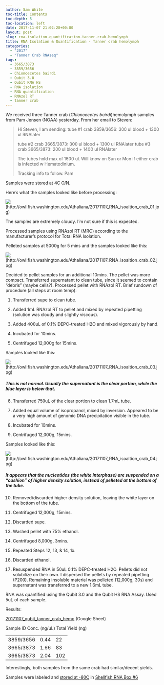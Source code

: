 ```yaml
---
author: Sam White
toc-title: Contents
toc-depth: 5
toc-location: left
date: 2017-11-07 21:02:28+00:00
layout: post
slug: rna-isolation-quantification-tanner-crab-hemolymph
title: RNA Isolation & Quantification - Tanner crab hemolymph
categories:
  - "2017"
  - "Tanner Crab RNAseq"
tags:
  - 3665/3873
  - 3859/3656
  - Chionoecetes bairdi
  - Qubit 3.0
  - Qubit RNA HS
  - RNA isolation
  - RNA quantification
  - RNAzol RT
  - tanner crab
---
```


We received three Tanner crab (_Chionoecetes bairdi_)hemolymph samples from Pam Jensen (NOAA) yesterday. From her email to Steven:



<blockquote>
  Hi Steven,
  I am sending:
  tube #1 crab 3859/3656: 300 ul blood + 1300 ul RNAlater​
  
  tube #2 crab 3665/3873: 300 ul blood + 1300 ul RNAlater
  ​tube #3 crab 3665/3873: 200 ul blood + 1400 ul RNAlater​
  
  The tubes hold max of 1600 ul. Will know on Sun or Mon if either crab is infected w Hematodinium.
  
  Tracking info to follow.
  Pam
</blockquote>



Samples were stored at 4C O/N.

Here's what the samples looked like before processing:

![](https://owl.fish.washington.edu/Athaliana/20171107_RNA_isoaltion_crab_01.jpg)(http://owl.fish.washington.edu/Athaliana/20171107_RNA_isoaltion_crab_01.jpg)

The samples are extremely cloudy. I'm not sure if this is expected.

Processed samples using RNAzol RT (MRC) according to the manufacturer's protocol for Total RNA Isolation.

Pelleted samples at 5000g for 5 mins and the samples looked like this:

![](https://owl.fish.washington.edu/Athaliana/20171107_RNA_isoaltion_crab_02.jpg)(http://owl.fish.washington.edu/Athaliana/20171107_RNA_isoaltion_crab_02.jpg)

Decided to pellet samples for an additional 10mins. The pellet was more compact. Transferred supernatant to clean tube, since it seemed to contain "debris" (maybe cells?). Processed pellet with RNAzol RT. Brief rundown of procedure (all steps at room temp):





  1. Transferred supe to clean tube.


  2. Added 1mL RNAzol RT to pellet and mixed by repeated pipetting (solution was cloudy and slightly viscous).


  3. Added 400uL of 0.1% DEPC-treated H2O and mixed vigorously by hand.


  4. Incubated for 10mins.


  5. Centrifuged 12,000g for 15mins.

Samples looked like this:

![](https://owl.fish.washington.edu/Athaliana/20171107_RNA_isoaltion_crab_03.jpg)(http://owl.fish.washington.edu/Athaliana/20171107_RNA_isoaltion_crab_03.jpg)



##### This is not normal. Usually the supernatant is the clear portion, while the blue layer is below that.



  6. Transferred 750uL of the clear portion to clean 1.7mL tube.



  7. Added equal volume of isopropanol, mixed by inversion. Appeared to be a very high amount of genomic DNA precipitation visible in the tube.


  8. Incubated for 10mins.


  9. Centrifuged 12,000g, 15mins.

Samples looked like this:

![](https://owl.fish.washington.edu/Athaliana/20171107_RNA_isoaltion_crab_04.jpg)(http://owl.fish.washington.edu/Athaliana/20171107_RNA_isoaltion_crab_04.jpg)



##### It appears that the nucleotides (the white interphase) are suspended on a "cushion" of higher density solution, instead of pelleted at the bottom of the tube.



  10. Removed/discarded higher density solution, leaving the white layer on the bottom of the tube.



  11. Centrifuged 12,000g, 15mins.


  12. Discarded supe.


  13. Washed pellet with 75% ethanol.


  14. Centrifuged 8,000g, 3mins.


  15. Repeated Steps 12, 13, & 14, 1x.


  16. Discarded ethanol.


  17. Resuspended RNA in 50uL 0.1% DEPC-treated H2O. Pellets did not solubilize on their own. I dispersed the pellets by repeated pipetting (P200). Remaining insoluble material was pelleted (12,000g, 30s) and supernatant was transferred to a new 1.6mL tube.





RNA was quantified using the Qubit 3.0 and the Qubit HS RNA Assay. Used 5uL of each sample.

Results:

[20171107_qubit_tanner_crab_hemo](https://docs.google.com/spreadsheets/d/17J011Qt7SQknVTkeoqVts349n-LNvFVPeeyuNNByLuE/edit?usp=sharing) (Google Sheet)

<table >

<tr >
  Sample ID
  Conc. (ng/uL)
  Total Yield (ng)
</tr>

<tbody >
<tr >
  
<td >3859/3656
</td>
  
<td >0.44
</td>
  
<td >22
</td>
</tr>
<tr >
  
<td >3665/3873
</td>
  
<td >1.66
</td>
  
<td >83
</td>
</tr>
<tr >
  
<td >3665/3873
</td>
  
<td >2.04
</td>
  
<td >102
</td>
</tr>
</tbody>
</table>

Interestingly, both samples from the same crab had similar/decent yields.

Samples were labeled and [stored at -80C](https://docs.google.com/spreadsheets/d/1Qsvz3QTURlPF_hX05BQxjom3484WuMfqQ1ILl9LEljU/edit?usp=sharing) in [Shellfish RNA Box #6](https://docs.google.com/spreadsheets/d/1ax6C-muxUTXxFEtfWdswBvueLhmxZzmwZcO2ur-0q-Q/edit?usp=sharing)

